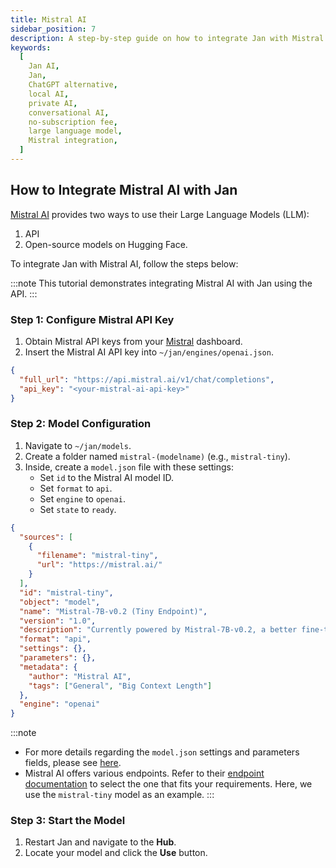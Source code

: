 ```yaml
---
title: Mistral AI
sidebar_position: 7
description: A step-by-step guide on how to integrate Jan with Mistral AI.
keywords:
  [
    Jan AI,
    Jan,
    ChatGPT alternative,
    local AI,
    private AI,
    conversational AI,
    no-subscription fee,
    large language model,
    Mistral integration,
  ]
---
```


<head>
    <title>Mistral AI</title>
    <meta name="description" content="A step-by-step guide on how to integrate Jan with Mistral AI. Learn how to configure Mistral API keys, set up model configuration, and start the model in Jan for enhanced functionality."/>
    <meta name="keywords" content="Jan AI, Jan, ChatGPT alternative, local AI, private AI, conversational AI, no-subscription fee, large language model, Mistral integration"/>
    <meta property="og:title" content="Mistral AI"/>
    <meta property="og:description" content="A step-by-step guide on how to integrate Jan with Mistral AI. Learn how to configure Mistral API keys, set up model configuration, and start the model in Jan for enhanced functionality."/>
    <meta property="og:url" content="https://yourwebsite.com/guides/integration/mistral-ai"/>
    <meta name="twitter:card" content="summary"/>
    <meta name="twitter:title" content="Mistral AI"/>
    <meta name="twitter:description" content="A step-by-step guide on how to integrate Jan with Mistral AI. Learn how to configure Mistral API keys, set up model configuration, and start the model in Jan for enhanced functionality."/>
</head>

## How to Integrate Mistral AI with Jan

[Mistral AI](https://docs.mistral.ai/) provides two ways to use their Large Language Models (LLM): 
1. API
2. Open-source models on Hugging Face. 

To integrate Jan with Mistral AI, follow the steps below:

:::note
This tutorial demonstrates integrating Mistral AI with Jan using the API.
:::

### Step 1: Configure Mistral API Key

1. Obtain Mistral API keys from your [Mistral](https://console.mistral.ai/user/api-keys/) dashboard.
2. Insert the Mistral AI API key into `~/jan/engines/openai.json`.

```json title="~/jan/engines/openai.json"
{
  "full_url": "https://api.mistral.ai/v1/chat/completions",
  "api_key": "<your-mistral-ai-api-key>"
}
```

### Step 2: Model Configuration

1. Navigate to `~/jan/models`.
2. Create a folder named `mistral-(modelname)` (e.g., `mistral-tiny`).
3. Inside, create a `model.json` file with these settings:
    - Set `id` to the Mistral AI model ID.
    - Set `format` to `api`.
    - Set `engine` to `openai`.
    - Set `state` to `ready`.

```json title="~/jan/models/mistral-tiny/model.json"
{
  "sources": [
    {
      "filename": "mistral-tiny",
      "url": "https://mistral.ai/"
    }
  ],
  "id": "mistral-tiny",
  "object": "model",
  "name": "Mistral-7B-v0.2 (Tiny Endpoint)",
  "version": "1.0",
  "description": "Currently powered by Mistral-7B-v0.2, a better fine-tuning of the initial Mistral-7B released, inspired by the fantastic work of the community.",
  "format": "api",
  "settings": {},
  "parameters": {},
  "metadata": {
    "author": "Mistral AI",
    "tags": ["General", "Big Context Length"]
  },
  "engine": "openai"
}

```

:::note
- For more details regarding the `model.json` settings and parameters fields,  please see [here](../models/integrate-remote.mdx#modeljson).
- Mistral AI offers various endpoints. Refer to their [endpoint documentation](https://docs.mistral.ai/platform/endpoints/) to select the one that fits your requirements. Here, we use the `mistral-tiny` model as an example.
:::

### Step 3: Start the Model

1. Restart Jan and navigate to the **Hub**. 
2. Locate your model and click the **Use** button.
